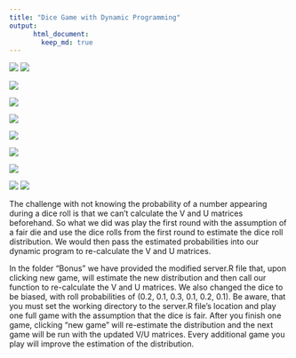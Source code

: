 ```yaml
---
title: "Dice Game with Dynamic Programming"
output:  
      html_document:  
        keep_md: true 
---
```


![](proj5_header1.PNG)
![](proj5_header2.PNG)
  
![](proj5_q1.PNG)
  
![](proj5_q2.PNG)
  
![](proj5_a2.png)
  
![](proj5_q3.PNG)
  
![](proj5_q4.PNG)
  
![](proj5_q5.PNG)
  
![](proj5_ec1.PNG)
![](proj5_ec2.PNG)
  
The challenge with not knowing the probability of a number appearing during a dice roll is that we can't calculate the V and U matrices beforehand. So what we did was play the first round with the assumption of a fair die and use the dice rolls from the first round to estimate the dice roll distribution. We would then pass the estimated probabilities into our dynamic program to re-calculate the V and U matrices.

In the folder "Bonus" we have provided the modified server.R file that, upon clicking new game, will estimate the new distribution and then call our function to re-calculate the V and U matrices. We also changed the dice to be biased, with roll probabilities of (0.2, 0.1, 0.3, 0.1, 0.2, 0.1). Be aware, that you must set the working directory to the server.R file's location and play one full game with the assumption that the dice is fair. After you finish one game, clicking "new game" will re-estimate the distribution and the next game will be run with the updated V/U matrices. Every additional game you play will improve the estimation of the distribution.